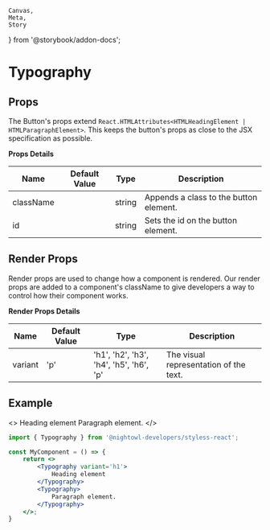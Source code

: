     Canvas,
    Meta,
    Story
} from '@storybook/addon-docs';


<Meta
    component={Typography}
    title='Components/Typography'
/>

# Typography

## Props

The Button's props extend `React.HTMLAttributes<HTMLHeadingElement | HTMLParagraphElement>`. This keeps the button's 
props as close to the JSX specification as possible.

**Props Details**

| Name       | Default Value | Type                                 | Description                                                  |
|------------|---------------|--------------------------------------|--------------------------------------------------------------|
| className  |               | string                               | Appends a class to the button element.                       |
| id         |               | string                               | Sets the id on the button element.                           |

## Render Props

Render props are used to change how a component is rendered. Our render props are added to 
a component's className to give developers a way to control how their component works.

**Render Props Details**

| Name       | Default Value | Type                                    | Description                                                  |
|------------|---------------|-----------------------------------------|--------------------------------------------------------------|
| variant    | 'p'           | 'h1', 'h2', 'h3', 'h4', 'h5', 'h6', 'p' | The visual representation of the text.                       |

## Example

<>
    <Typography variant='h1'>
        Heading element
    </Typography>
    <Typography>
        Paragraph element.
    </Typography>
</>

```jsx
import { Typography } from '@nightowl-developers/styless-react';

const MyComponent = () => {
    return <>
        <Typography variant='h1'>
            Heading element
        </Typography>
        <Typography>
            Paragraph element.
        </Typography>
    </>;
}
```